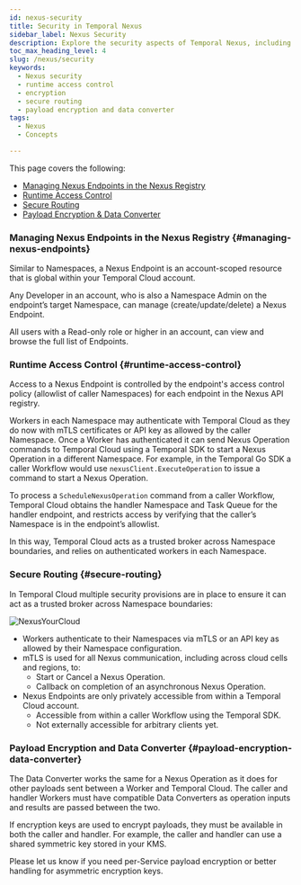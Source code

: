 ```yaml
---
id: nexus-security
title: Security in Temporal Nexus
sidebar_label: Nexus Security
description: Explore the security aspects of Temporal Nexus, including managing Nexus Endpoints, runtime access control, secure routing, and payload encryption to ensure safe and reliable cross-namespace operations.
toc_max_heading_level: 4
slug: /nexus/security
keywords:
  - Nexus security
  - runtime access control
  - encryption
  - secure routing
  - payload encryption and data converter
tags:
  - Nexus
  - Concepts

---
```


This page covers the following:

- [Managing Nexus Endpoints in the Nexus Registry](#managing-nexus-endpoints)
- [Runtime Access Control](#runtime-access-control)
- [Secure Routing](#secure-routing)
- [Payload Encryption & Data Converter](#payload-encryption-data-converter)

### Managing Nexus Endpoints in the Nexus Registry {#managing-nexus-endpoints}

Similar to Namespaces, a Nexus Endpoint is an account-scoped resource that is global within your Temporal Cloud account.

Any Developer in an account, who is also a Namespace Admin on the endpoint’s target Namespace, can manage (create/update/delete) a Nexus Endpoint.

All users with a Read-only role or higher in an account, can view and browse the full list of Endpoints.

### Runtime Access Control {#runtime-access-control}

Access to a Nexus Endpoint is controlled by the endpoint's access control policy (allowlist of caller Namespaces) for each endpoint in the Nexus API registry.

Workers in each Namespace may authenticate with Temporal Cloud as they do now with mTLS certificates or API key as allowed by the caller Namespace.
Once a Worker has authenticated it can send Nexus Operation commands to Temporal Cloud using a Temporal SDK to start a Nexus Operation in a different Namespace.
For example, in the Temporal Go SDK a caller Workflow would use `nexusClient.ExecuteOperation` to issue a command to start a Nexus Operation.

To process a `ScheduleNexusOperation` command from a caller Workflow, Temporal Cloud obtains the handler Namespace and Task Queue for the handler endpoint, and restricts access by verifying that the caller’s Namespace is in the endpoint’s allowlist.

In this way, Temporal Cloud acts as a trusted broker across Namespace boundaries, and relies on authenticated workers in each Namespace.

### Secure Routing {#secure-routing}

In Temporal Cloud multiple security provisions are in place to ensure it can act as a trusted broker across Namespace boundaries:

![NexusYourCloud](/img/nexus/nexus-connect-queue-based-workers.png)

- Workers authenticate to their Namespaces via mTLS or an API key as allowed by their Namespace configuration.
- mTLS is used for all Nexus communication, including across cloud cells and regions, to:
  - Start or Cancel a Nexus Operation.
  - Callback on completion of an asynchronous Nexus Operation.
- Nexus Endpoints are only privately accessible from within a Temporal Cloud account.
  - Accessible from within a caller Workflow using the Temporal SDK.
  - Not externally accessible for arbitrary clients yet.

### Payload Encryption and Data Converter {#payload-encryption-data-converter}

The Data Converter works the same for a Nexus Operation as it does for other payloads sent between a Worker and Temporal Cloud.
The caller and handler Workers must have compatible Data Converters as operation inputs and results are passed between the two.

If encryption keys are used to encrypt payloads, they must be available in both the caller and handler. For example,
the caller and handler can use a shared symmetric key stored in your KMS.

Please let us know if you need per-Service payload encryption or better handling for asymmetric encryption keys.
